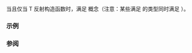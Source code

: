 {{cpp/experimental/reflect/title|Constructor}}
{{cpp/experimental/reflect/navbar}}
{{ddcl | since=reflection_ts | header=experimental/reflect | 1=
template&lt; class T &gt;
concept Constructor = Callable&lt;T&gt; &amp;&amp; RecordMember&lt;T&gt; &amp;&amp; /* see below */;
}}

当且仅当 T 反射构造函数时，满足 {{tt|Constructor}} 概念（注意：某些满足 {{tt|Constructor}} 的类型同时满足 {{tt|SpecialMemberFunction}}）。

===示例===
{{todo|examples}}

===参阅===
{{todo|templatization}}
